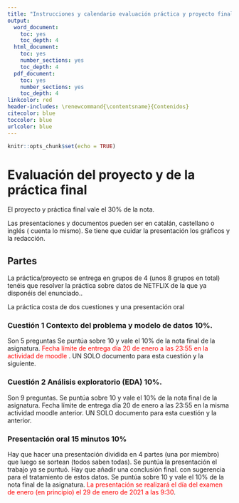 ```yaml
---
title: "Instrucciones y calendario evaluación práctica y proyecto final. NETFLIX"
output:
  word_document: 
    toc: yes
    toc_depth: 4
  html_document: 
    toc: yes
    number_sections: yes
    toc_depth: 4
  pdf_document: 
    toc: yes
    number_sections: yes
    toc_depth: 4
linkcolor: red
header-includes: \renewcommand{\contentsname}{Contenidos}
citecolor: blue
toccolor: blue
urlcolor: blue
---
```


```r
knitr::opts_chunk$set(echo = TRUE)
```
# Evaluación del proyecto y de la práctica final

El proyecto y práctica final vale el 30% de la nota.

Las presentaciones y documentos pueden ser en catalán, castellano o inglés ( cuenta lo mismo). Se tiene que cuidar la presentación los gráficos y la redacción.

##  Partes 


La práctica/proyecto se entrega en grupos de 4 (unos 8 grupos en total) tenéis que resolver la práctica sobre datos de NETFLIX de la que ya disponéis del enunciado..

La práctica costa de dos cuestiones  y una presentación oral

### **Cuestión 1  Contexto del problema y modelo de datos 10%**.

Son 5 preguntas Se puntúa sobre 10 y vale el 10% de la nota final de la asignatura. <span style="color: red;"> Fecha límite de entrega día 20 de enero a las 23:55 en la actividad de moodle </span>. UN SOLO documento para esta cuestión y la siguiente.

### **Cuestión 2  Análisis exploratorio (EDA) 10%**. 

Son 9 preguntas. Se puntúa sobre 10 y vale el 10% de la nota final de la asignatura. Fecha límite de entrega  día 20 de enero a las 23:55 en la misma  actividad moodle anterior. UN SOLO documento para esta cuestión y la anterior.

### **Presentación oral 15 minutos 10%**

Hay que hacer una presentación dividida en 4 partes (una por miembro) que luego se sortean (todos saben todas). Se puntúa la presentación el trabajo ya se puntuó. Hay que añadir una conclusión final. con sugerencia para el tratamiento de estos datos. Se puntúa sobre 10 y vale el 10% de la nota final de la asignatura. <span style="color: red;">La presentación se realizará el día del examen  de enero (en principio) el 29 de enero de 2021 a las 9:30</span>.




